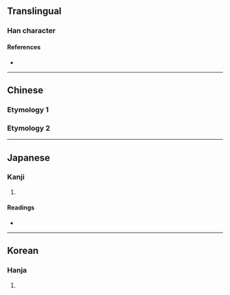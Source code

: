 {{also|齊}}
{{character info/new}}
<!-- may be replaced by zh-forms -->
==Translingual==

===Han character===
{{Han char|rn=7|rad=二|as=06|sn=8|four=23101|canj=IIIM,XIIIM|ids=⿱厽二}}

====References====
* {{Han ref|kx=0087.120|dkj=00273|dj=0374.010|hdz=10386.190|uh=4E9D|ud=20125}}

----

==Chinese==
===Etymology 1===
{{zh-see|齊|a}}

===Etymology 2===
{{zh-see|齋|a}}

----

==Japanese==

===Kanji===
{{ja-kanji|grade=|rs=二06}}

# {{rfdef|ja|sort=二06}}

====Readings====
* {{ja-readings|on=せい|kun=そろ-う,ひと-し.い}}

----

==Korean==

===Hanja===
{{ko-hanja|hangeul=제|rv=je|mr=che}}

# {{rfdef|ko|sort=二06}}